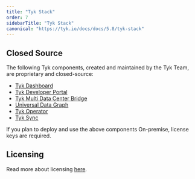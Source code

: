 ```yaml
---
title: "Tyk Stack"
order: 7
sidebarTitle: "Tyk Stack"
canonical: "https://tyk.io/docs/docs/5.8/tyk-stack"
---
```



<OssProductListInclude/>

## Closed Source

The following Tyk components, created and maintained by the Tyk Team, are proprietary and closed-source:

* [Tyk Dashboard](/docs/5.8/tyk-dashboard)
* [Tyk Developer Portal](/docs/5.8/tyk-developer-portal)
* [Tyk Multi Data Center Bridge](/docs/5.8/api-management/mdcb#managing-geographically-distributed-gateways-to-minimize-latency-and-protect-data-sovereignty)
* [Universal Data Graph](/docs/5.8/api-management/data-graph#overview)
* [Tyk Operator](/docs/5.8/api-management/automations/operator#what-is-tyk-operator)
* [Tyk Sync](/docs/5.8/api-management/automations/sync)

If you plan to deploy and use the above components On-premise, license keys are required.

## Licensing
Read more about licensing [here](/docs/5.8/apim#licensing).